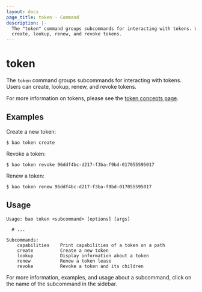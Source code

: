 ```yaml
---
layout: docs
page_title: token - Command
description: |-
  The "token" command groups subcommands for interacting with tokens. Users can
  create, lookup, renew, and revoke tokens.
---
```


# token

The `token` command groups subcommands for interacting with tokens. Users can
create, lookup, renew, and revoke tokens.

For more information on tokens, please see the [token concepts
page](/docs/concepts/tokens).

## Examples

Create a new token:

```shell-session
$ bao token create
```

Revoke a token:

```shell-session
$ bao token revoke 96ddf4bc-d217-f3ba-f9bd-017055595017
```

Renew a token:

```shell-session
$ bao token renew 96ddf4bc-d217-f3ba-f9bd-017055595017
```

## Usage

```text
Usage: bao token <subcommand> [options] [args]

  # ...

Subcommands:
    capabilities    Print capabilities of a token on a path
    create          Create a new token
    lookup          Display information about a token
    renew           Renew a token lease
    revoke          Revoke a token and its children
```

For more information, examples, and usage about a subcommand, click on the name
of the subcommand in the sidebar.
